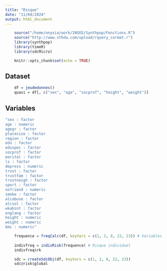 ```yaml
---
title: "Risque"
date: "11/04/2024"
output: html_document
---
```


```r
    source("/home/onyxia/work/INSEE/Synthpop/Fonctions.R")
    source("http://www.sthda.com/upload/rquery_cormat.r")
    library(synthpop)
    library(timeR)
    library(sdcMicro)
```

```r
    knitr::opts_chunk$set(echo = TRUE)
```

## Dataset
```r
    df = jeudedonnes()
    quasi = df[, c("sex", "age", "socprof", "height", "weight")]
```

## Variables
```r
"sex : factor 
age : numeric 
agegr : factor 
placesize : factor 
region : factor 
edu : factor 
eduspec : factor 
socprof : factor 
marital : factor 
ls : factor 
depress : numeric 
trust : factor 
trustfam : factor 
trustneigh : factor 
sport : factor 
nofriend : numeric 
smoke : factor 
alcabuse : factor 
alcsol : factor 
wkabint : factor 
englang : factor 
height : numeric 
weight : numeric 
bmi : numeric"
```

```r
    frequence = freqCalc(df, keyVars = c(1, 2, 8, 22, 23)) # Variables quasi-identifiantes : sex, age, socprof, height, weight
    
    indivfreq = indivRisk(frequence) # Risque individuel
    indivfreq$rk

    sdc = createSdcObj(df, keyVars = c(1, 2, 8, 22, 23))
    sdc@risk$global
```